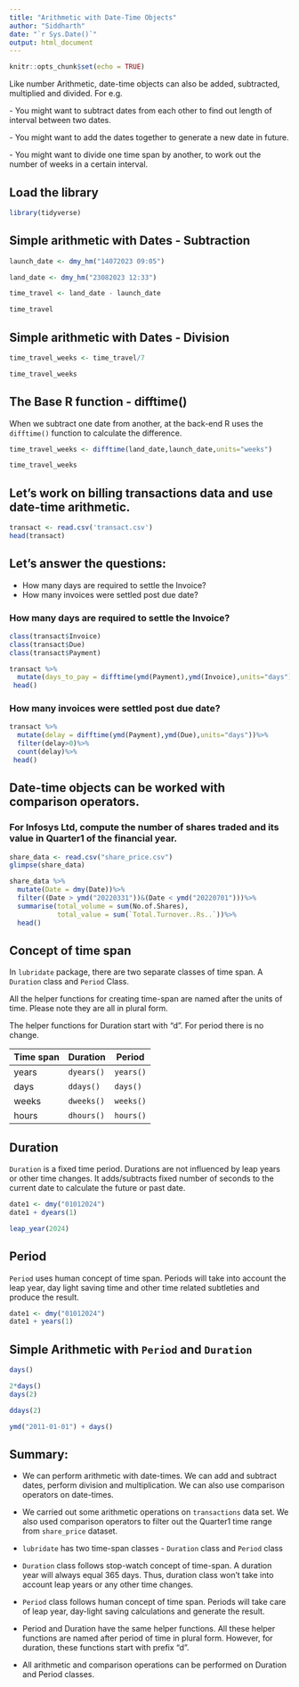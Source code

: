---
title: "Arithmetic with Date-Time Objects"
author: "Siddharth"
date: "`r Sys.Date()`"
output: html_document
---

```{r setup, include=FALSE,warning=FALSE,message=FALSE}
knitr::opts_chunk$set(echo = TRUE)
```

Like number Arithmetic, date-time objects can also be added, subtracted, multiplied and divided. For e.g.

\- You might want to subtract dates from each other to find out length of interval between two dates.

\- You might want to add the dates together to generate a new date in future.

\- You might want to divide one time span by another, to work out the number of weeks in a certain interval.

## Load the library

```{r}
library(tidyverse)
```

## Simple arithmetic with Dates - Subtraction

```{r}
launch_date <- dmy_hm("14072023 09:05")

land_date <- dmy_hm("23082023 12:33")

time_travel <- land_date - launch_date

time_travel
```

## Simple arithmetic with Dates - Division

```{r}
time_travel_weeks <- time_travel/7

time_travel_weeks

```

## The Base R function - difftime()

When we subtract one date from another, at the back-end R uses the `difftime()` function to calculate the difference.

```{r}
time_travel_weeks <- difftime(land_date,launch_date,units="weeks")

time_travel_weeks

```

## Let's work on billing transactions data and use date-time arithmetic.

```{r}
transact <- read.csv('transact.csv')
head(transact)
```

## Let's answer the questions:

-   How many days are required to settle the Invoice?
-   How many invoices were settled post due date?

### How many days are required to settle the Invoice?

```{r}
class(transact$Invoice)
class(transact$Due)
class(transact$Payment)
```

```{r}
transact %>%
  mutate(days_to_pay = difftime(ymd(Payment),ymd(Invoice),units="days"))%>%
 head()
```

### How many invoices were settled post due date?

```{r}
transact %>%
  mutate(delay = difftime(ymd(Payment),ymd(Due),units="days"))%>%
  filter(delay>0)%>%
  count(delay)%>%
 head()
```

## Date-time objects can be worked with comparison operators.

### For Infosys Ltd, compute the number of shares traded and its value in Quarter1 of the financial year.

```{r}
share_data <- read.csv("share_price.csv")
glimpse(share_data)
```

```{r}
share_data %>%
  mutate(Date = dmy(Date))%>%
  filter((Date > ymd("20220331"))&(Date < ymd("20220701")))%>%
  summarise(total_volume = sum(No.of.Shares),
            total_value = sum(`Total.Turnover..Rs..`))%>%
  head()
```

## Concept of time span

In `lubridate` package, there are two separate classes of time span. A `Duration` class and `Period` Class.

All the helper functions for creating time-span are named after the units of time. Please note they are all in plural form.

The helper functions for Duration start with "d". For period there is no change.

| Time span | Duration   | Period    |
|-----------|------------|-----------|
| years     | `dyears()` | `years()` |
| days      | `ddays()`  | `days()`  |
| weeks     | `dweeks()` | `weeks()` |
| hours     | `dhours()` | `hours()` |

## Duration

`Duration` is a fixed time period. Durations are not influenced by leap years or other time changes. It adds/subtracts fixed number of seconds to the current date to calculate the future or past date.

```{r}
date1 <- dmy("01012024")
date1 + dyears(1)
```

```{r}
leap_year(2024)
```

## Period

`Period` uses human concept of time span. Periods will take into account the leap year, day light saving time and other time related subtleties and produce the result.

```{r}
date1 <- dmy("01012024")
date1 + years(1)
```

## Simple Arithmetic with `Period` and `Duration`

```{r}
days()
```

```{r}
2*days()
days(2)
```

```{r}
ddays(2)
```

```{r}
ymd("2011-01-01") + days()
```

## Summary:

-   We can perform arithmetic with date-times. We can add and subtract dates, perform division and multiplication. We can also use comparison operators on date-times.

-   We carried out some arithmetic operations on `transactions` data set. We also used comparison operators to filter out the Quarter1 time range from `share_price` dataset.

-   `lubridate` has two time-span classes - `Duration` class and `Period` class

-   `Duration` class follows stop-watch concept of time-span. A duration year will always equal 365 days. Thus, duration class won't take into account leap years or any other time changes.

-   `Period` class follows human concept of time span. Periods will take care of leap year, day-light saving calculations and generate the result.

-   Period and Duration have the same helper functions. All these helper functions are named after period of time in plural form. However, for duration, these functions start with prefix "d".

-   All arithmetic and comparison operations can be performed on Duration and Period classes.
